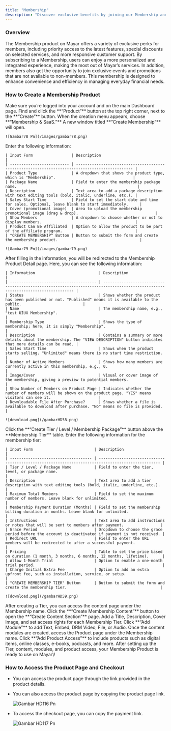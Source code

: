 ```yaml
---
title: "Membership"
description: "Discover exclusive benefits by joining our Membership and enjoy a whole new experience!"
---
```


### Overview

The Membership product on Mayar offers a variety of exclusive perks for members, including priority access to the latest features, special discounts on selected services, and more responsive customer support. By subscribing to a Membership, users can enjoy a more personalized and integrated experience, making the most out of Mayar’s services. In addition, members also get the opportunity to join exclusive events and promotions that are not available to non-members. This membership is designed to enhance convenience and efficiency in managing everyday financial needs.

### How to Create a Membership Product

<Steps>
  <Step title="Log in to Mayar Dashboard">
    Make sure you’re logged into your account and on the main Dashboard page.
  </Step>
  <Step title='Click “Product"'>
    Find and click the **“Product”** button at the top right corner, next to the **“Create”** button.
  </Step>
  <Step title="Select “Membership & SaaS”">
    When the creation menu appears, choose **“Membership & SaaS.”** A new window titled **“Create Membership”** will open.

    ![Gambar78 Pn](/images/gambar78.png)
  </Step>
  <Step title="Fill in Membership Product Details">
    Enter the following information:

    | Input Form                 | Description                                                                                     |
    | -------------------------- | ----------------------------------------------------------------------------------------------- |
    | Product Type               | A dropdown that shows the product type, which is "Membership".                                  |
    | Package Name               | Field to enter the membership package name.                                                     |
    | Description                | Text area to add a package description with text editing tools (bold, italic, underline, etc.). |
    | Sales Start Time           | Field to set the start date and time for sales. Optional, leave blank to start immediately.     |
    | Cover (promotional image)  | Area to upload the membership promotional image (drag & drop).                                  |
    | Show Members               | A dropdown to choose whether or not to display members.                                         |
    | Product Can Be Affiliated  | Option to allow the product to be part of the affiliate program.                                |
    | "CREATE MEMBERSHIP" Button | Button to submit the form and create the membership product.                                    |

    ![Gambar79 Pn](/images/gambar79.png)
  </Step>
  <Step title="Access Membership Product Detail Page">
    After filling in the information, you will be redirected to the Membership Product Detail page. Here, you can see the following information:

    | Information                            | Description                                                                                                                     |
    | -------------------------------------- | ------------------------------------------------------------------------------------------------------------------------------- |
    | Status                                 | Shows whether the product has been published or not. "Published" means it is available to the public.                           |
    | Name                                   | The membership name, e.g., "test UIUX Membership".                                                                              |
    | Membership Type                        | Shows the type of membership; here, it is simply "Membership".                                                                  |
    | Description                            | Contains a summary or more details about the membership. The "VIEW DESCRIPTION" button indicates that more details can be read. |
    | Sales Start Time                       | Shows when the product starts selling. "Unlimited" means there is no start time restriction.                                    |
    | Number of Active Members               | Shows how many members are currently active in this membership, e.g., 0.                                                        |
    | Image/Cover                            | Visual or cover image of the membership, giving a preview to potential members.                                                 |
    | Show Number of Members on Product Page | Indicates whether the number of members will be shown on the product page. "YES" means visitors can see it.                     |
    | Downloadable File After Purchase?      | Shows whether a file is available to download after purchase. "No" means no file is provided.                                   |

    ![download.png](/gambarHD58.png)
  </Step>
  <Step title="Create Membership Tier">
    Click the **“Create Tier / Level / Membership Package”** button above the **Membership Tier** table.
  </Step>
  <Step title="Fill in Membership Tier Details">
    Enter the following information for the membership tier:

    | Input Form                           | Description                                                                                       |
    | ------------------------------------ | ------------------------------------------------------------------------------------------------- |
    | Tier / Level / Package Name          | Field to enter the tier, level, or package name.                                                  |
    | Description                          | Text area to add a tier description with text editing tools (bold, italic, underline, etc.).      |
    | Maximum Total Members                | Field to set the maximum number of members. Leave blank for unlimited.                            |
    | Membership Payment Duration (Months) | Field to set the membership billing duration in months. Leave blank for unlimited.                |
    | Instructions                         | Text area to add instructions or notes that will be sent to members after payment.                |
    | Grace Period                         | Dropdown to choose the grace period before the account is deactivated if payment is not received. |
    | Redirect URL                         | Field to enter the URL members will be redirected to after a successful payment.                  |
    | Pricing                              | Table to set the price based on duration (1 month, 3 months, 6 months, 12 months, lifetime).      |
    | Allow 1-Month Trial                  | Option to enable a one-month trial period.                                                        |
    | Charge Initial Extra Fee             | Option to add an extra upfront fee, such as installation, service, or setup.                      |
    | "CREATE MEMBERSHIP TIER" Button      | Button to submit the form and create the membership tier.                                         |

    ![download.png](/gambarHD59.png)
  </Step>
  <Step title="Access Membership Content Page">
    After creating a Tier, you can access the content page under the Membership name.
  </Step>
  <Step title="Create Membership Content">
    Click the **“Create Membership Content”** button to open the **“Create Content Section”** page.
  </Step>
  <Step title="Fill in Content Configuration">
    Add a Title, Description, Cover Image, and set access rights for each Membership Tier.
  </Step>
  <Step title="Create Content Modules">
    Click **“Add Module”** to add Text, Embed, DRM Video, File, or Audio.
  </Step>
  <Step title="Access Product Page">
    Once the content modules are created, access the Product page under the Membership name.
  </Step>
  <Step title="Add Products to Membership Tier">
    Click **“Add Product Access”** to include products such as digital items, online classes, e-books, podcasts, and more.
  </Step>
  <Step title="Finish">
    After setting up the Tier, content, modules, and product access, your Membership Product is ready to use on Mayar\!
  </Step>
</Steps>

### How to Access the Product Page and Checkout

- You can access the product page through the link provided in the product details.
- You can also access the product page by copying the product page link.

  ![Gambar HD116 Pn](/images/gambarHD116.png)
- To access the checkout page, you can copy the payment link.

  ![Gambar HD117 Pn](/images/gambarHD117.png)